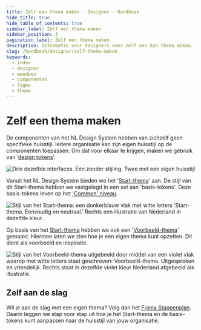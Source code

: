 ```yaml
---
title: Zelf een thema maken · Designer · Handboek
hide_title: true
hide_table_of_contents: true
sidebar_label: Zelf een thema maken
sidebar_position: 3
pagination_label: Zelf een thema maken
description: Informatie voor designers over zelf een kan thema maken.
slug: /handboek/designer/zelf-thema-maken
keywords:
  - index
  - designer
  - meedoen
  - componenten
  - figma
  - thema
---
```


# Zelf een thema maken

De componenten van het NL Design System hebben van zichzelf geen specifieke huisstijl. Iedere organisatie kan zijn eigen huisstijl op de componenten toepassen. Om dat voor elkaar te krijgen, maken we gebruik van ‘[design tokens](/handboek/huisstijl/design-tokens)’.

![Drie dezelfde interfaces. Één zonder stijling. Twee met een eigen huisstijl](https://raw.githubusercontent.com/nl-design-system/documentatie/assets/meedoen_design-tokens_no-style-and-style.png)

Vanuit het NL Design System bieden we het '[Start-thema](/handboek/huisstijl/themas/start-thema/)' aan. De stijl van dit Start-thema hebben we vastgelegd in een set aan 'basis-tokens'. Deze basis-tokens leven op het ['Common' niveau](/handboek/huisstijl/design-tokens#common-tokens).

![Stijl van het Start-thema: een donkerblauw vlak met witte letters ‘Start-thema. Eenvoudig en neutraal.’ Rechts een illustratie van Nederland in dezelfde kleur.](https://raw.githubusercontent.com/nl-design-system/documentatie/assets/img_start-thema_stijl.png)

Op basis van het [Start-thema](/handboek/huisstijl/themas/start-thema) hebben we ook een '[Voorbeeld-thema](/handboek/huisstijl/themas/voorbeeld-thema)' gemaakt. Hiermee laten we zien hoe je een eigen thema kunt opzetten. Dit dient als voorbeeld en inspiratie.

![Stijl van het Voorbeeld-thema uitgebeeld door middel van een violet vlak waarop met witte letters staat geschreven: Voorbeeld-thema. Uitgesproken en vriendelijk. Rechts staat in dezelfde violet kleur Nederland afgebeeld als illustratie.](https://raw.githubusercontent.com/nl-design-system/documentatie/assets/img_voorbeeld-thema_stijl.png)

## Zelf aan de slag

Wil je aan de slag met een eigen thema? Volg dan het [Figma Stappenplan](/handboek/designer/figma-stappenplan). Daarin leggen we stap voor stap uit hoe je het Start-thema en de basis-tokens kunt aanpassen naar de huisstijl van jouw organisatie.
